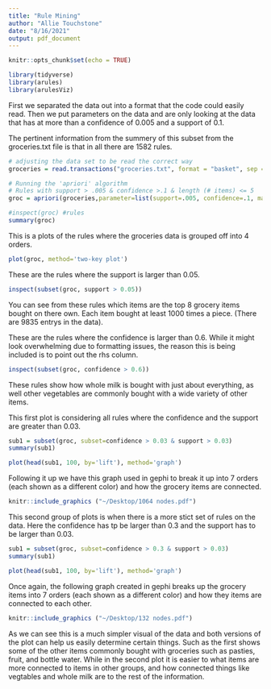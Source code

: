 ```yaml
---
title: "Rule Mining"
author: "Allie Touchstone"
date: "8/16/2021"
output: pdf_document
---
```


```r
knitr::opts_chunk$set(echo = TRUE)
```



```r
library(tidyverse)
library(arules)  
library(arulesViz)
```
First we separated the data out into a format that the code could easily read. Then we put parameters on the data and are only looking at the data that has at more than a confidence of 0.005 and a support of 0.1. 

The pertinent information from the summery of this subset from the groceries.txt file is that in all there are 1582 rules.

```r
# adjusting the data set to be read the correct way
groceries = read.transactions("groceries.txt", format = "basket", sep = ",")

# Running the 'apriori' algorithm
# Rules with support > .005 & confidence >.1 & length (# items) <= 5
groc = apriori(groceries,parameter=list(support=.005, confidence=.1, maxlen=5))

#inspect(groc) #rules
summary(groc)
```

This is a plots of the rules where the groceries data is grouped off into 4 orders. 

```r
plot(groc, method='two-key plot')
```

These are the rules where the support is larger than 0.05.
```r
inspect(subset(groc, support > 0.05))
```
You can see from these rules which items are the top 8 grocery items bought on there own. Each item bought at least 1000 times a piece. (There are 9835 entrys in the data).


These are the rules where the confidence is larger than 0.6. While it might look overwhelming due to formatting issues, the reason this is being included is to point out the rhs column.   
```r
inspect(subset(groc, confidence > 0.6))
```
These rules show how whole milk is bought with just about everything, as well other vegetables are commonly bought with a wide variety of other items. 

This first plot is considering all rules where the confidence and the support are greater than 0.03. 
```r
sub1 = subset(groc, subset=confidence > 0.03 & support > 0.03)
summary(sub1)

plot(head(sub1, 100, by='lift'), method='graph')
```

Following it up we have this graph used in gephi to break it up into 7 orders (each shown as a different color) and how the grocery items are connected. 



```r
knitr::include_graphics ("~/Desktop/1064 nodes.pdf")
```

This second group of plots is when there is a more stict set of rules on the data. Here the confidence has tp be larger than 0.3 and the support has to be larger than 0.03.
```r
sub1 = subset(groc, subset=confidence > 0.3 & support > 0.03)
summary(sub1)

plot(head(sub1, 100, by='lift'), method='graph')
```

Once again, the following graph created in gephi breaks up the grocery items into 7 orders (each shown as a different color) and how they items are connected to each other.

```r
knitr::include_graphics ("~/Desktop/132 nodes.pdf")
```

As we can see this is a much simpler visual of the data and both versions of the plot can help us easily determine certain things. Such as the first shows some of the other items commonly bought with groceries such as pasties, fruit, and bottle water. While in the second plot it is easier to what items are more connected to items in other groups, and how connected things like vegtables and whole milk are to the rest of the information. 